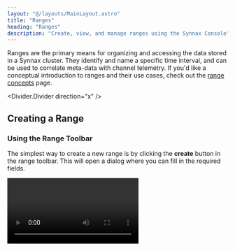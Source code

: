 ```yaml
---
layout: "@/layouts/MainLayout.astro"
title: "Ranges"
heading: "Ranges"
description: "Create, view, and manage ranges using the Synnax Console"
---
```


Ranges are the primary means for organizing and accessing the data stored in a Synnax
cluster. They identify and name a specific time interval, and can be used to correlate 
meta-data with channel telemetry. If you'd like a conceptual introduction to 
ranges and their use cases, check out the [range concepts](/reference/concepts/ranges) page.

<Divider.Divider direction="x" />

## Creating a Range

### Using the Range Toolbar

The simplest way to create a new range is by clicking the **create** button in the
range toolbar. This will open a dialog where you can fill in the required fields.

<Video client:only="react" id="console/ranges/toolbar-create" />

### Using the Command Palette

You can also create a range using the command palette. To open the palette, click on
the search bar at the top, or type `Cmd+Shift+P` on Mac or `Ctrl+Shift+P` on Windows
and Linux. 

<Video client:only="react" id="console/ranges/palette-create" />

### From a Plot Region

You can also create a range by selecting a region on a plot. This is particularly useful
when you want to annotate a particular event. The range creation dialog will automatically
populate the `From` and `To` fields with the selected region.

<Video client:only="react" id="console/ranges/plot-create" />

<Divider.Divider direction="x" />

## Finding Existing Ranges

There are two primary ways to search for existing ranges in the console: the resources
and command and search palette.

### Using the Resources Toolbar

The resources toolbar is located on the left side of the console, and can be used to
browse all of your cluster's resources, including ranges. All of your ranges can be
found under the "Ranges" section.

<Video client:only="react" id="console/ranges/resources" />

We can load a specific range into our ranges toolbar by clicking on it.

### Command and Search Palette

The command and search palette is located in the top center of the console, and can be
used to search for cluster resources and execute commands. We can find a permanently
saved range just by typing its name into the palette.

<Video client:only="react" id="console/ranges/palette" />

Use the arrow keys to navigate the results, and press <Icon.Keyboard.Return /> to load
the range you're interested in. You can also hover and click using your mouse.

## Child Ranges

[Child ranges](/reference/concepts/ranges#child-ranges) are a way to further segment a 
range into smaller, specific intervals. The easiest way to create a child range is by
specifying the parent range field in the range creation dialog. You can also create a
child by clicking on the **Add Child Range** button in the range overview page.

<Video client:only="react" id="console/ranges/create-child" />

## Meta Data

You can also attach arbitrary meta-data to a range, including links to external resources.
To add a new field, simply click on a cell in the meta data section of the range 
overview page. 

<Video client:only="react" id="console/ranges/add-meta-data" />

## Labels

Labels are an effective way to categorize and filter ranges. You can add a label to a
range by clicking on the **Add Label** button in the range overview page.

<Video client:only="react" id="console/ranges/add-label" />